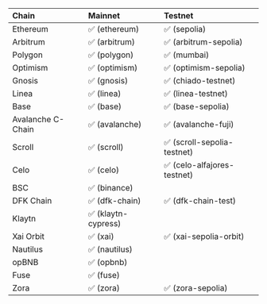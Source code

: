 | Chain   | Mainnet | Testnet |
| :------ | :------ | :------ |
| Ethereum     | ✅ (ethereum)	|  ✅ (sepolia) |
| Arbitrum    | ✅ (arbitrum)	|  ✅ (arbitrum-sepolia) |
| Polygon    | ✅ (polygon)	|  ✅ (mumbai) |
| Optimism    | ✅ (optimism)	|  ✅ (optimism-sepolia) |
| Gnosis    | ✅ (gnosis)	|  ✅ (chiado-testnet) |
| Linea    | ✅ (linea)	|  ✅ (linea-testnet) |
| Base    | ✅ (base)	|  ✅ (base-sepolia) |
| Avalanche C-Chain    | ✅ (avalanche) | ✅ (avalanche-fuji) |
| Scroll    | ✅ (scroll) |  ✅ (scroll-sepolia-testnet) |
| Celo    | ✅ (celo) |  ✅ (celo-alfajores-testnet) |
| BSC    | ✅ (binance) |  |
| DFK Chain | ✅ (dfk-chain) | ✅ (dfk-chain-test) |
| Klaytn | ✅ (klaytn-cypress) | |
| Xai Orbit | ✅ (xai) | ✅ (xai-sepolia-orbit) |
| Nautilus |  ✅ (nautilus) |  |
| opBNB |  ✅ (opbnb) |  |
| Fuse |  ✅ (fuse) |  |
| Zora |  ✅ (zora) | ✅ (zora-sepolia) |